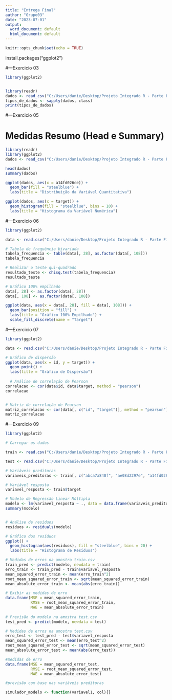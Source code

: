 ---
title: "Entrega Final"
author: "Grupo03"
date: "2023-07-01"
output:
  word_document: default
  html_document: default
---

```{r setup, include=FALSE}
knitr::opts_chunk$set(echo = TRUE)
```
install.packages("ggplot2")

#---Exercicio 03

```{r}
library(ggplot2)


library(readr)
dados <- read_csv("C:/Users/danie/Desktop/Projeto Integrado R - Parte Final/Bases Excel - Projeto Final R/train.csv")
tipos_de_dados <- sapply(dados, class)
print(tipos_de_dados)

```

#---Exercicio 05

# Medidas Resumo (Head e Summary)

```{r}
library(readr)
library(ggplot2)
dados <- read_csv("C:/Users/danie/Desktop/Projeto Integrado R - Parte Final/Bases Excel - Projeto Final R/train.csv")

head(dados)
summary(dados)

ggplot(dados, aes(x = a14fd026ce)) +
  geom_bar(fill = "steelblue") +
  labs(title = "Distribuição da Variável Quantitativa")

ggplot(dados, aes(x = target)) +
  geom_histogram(fill = "steelblue", bins = 10) +
  labs(title = "Histograma da Variável Numérica")
```

#---Exercicio 06


```{r}
library(ggplot2)

data <- read.csv("C:/Users/danie/Desktop/Projeto Integrado R - Parte Final/Bases Excel - Projeto Final R/Bases reduzidas/train.csv", stringsAsFactors = FALSE)

# Tabela de frequência bivariada
tabela_frequencia <- table(data[, 28], as.factor(data[, 108]))
tabela_frequencia

# Realizar o teste qui-quadrado
resultado_teste <- chisq.test(tabela_frequencia)
resultado_teste

# Gráfico 100% empilhado
data[, 28] <- as.factor(data[, 28])
data[, 108] <- as.factor(data[, 108])

ggplot(data, aes(x = data[, 28], fill = data[, 108])) +
  geom_bar(position = "fill") +
  labs(title = "Gráfico 100% Empilhado") +
  scale_fill_discrete(name = "Target")

```

#---Exercicio 07

```{r}
library(ggplot2)

data <- read.csv("C:/Users/danie/Desktop/Projeto Integrado R - Parte Final/Bases Excel - Projeto Final R/train.csv")

# Gráfico de dispersão
ggplot(data, aes(x = id, y = target)) +
  geom_point() +
  labs(title = "Gráfico de Dispersão")
  
  # Análise de correlação de Pearson
correlacao <- cor(data$id, data$target, method = "pearson")
correlacao


# Matriz de correlação de Pearson
matriz_correlacao <- cor(data[, c("id", "target")], method = "pearson")
matriz_correlacao

```

#---Exercicio 09


```{r}
library(ggplot2)

# Carregar os dados

train <- read.csv("C:/Users/danie/Desktop/Projeto Integrado R - Parte Final/Bases Excel - Projeto Final R/train.csv", stringsAsFactors = FALSE)

test <- read.csv("C:/Users/danie/Desktop/Projeto Integrado R - Parte Final/Bases Excel - Projeto Final R/test.csv", stringsAsFactors = FALSE)

# Variáveis preditoras
variaveis_preditoras <- train[, c("abca7a848f", "ae08d2297e", "a14fd026ce")]

# Variável resposta
variavel_resposta <- train$target

# Modelo de Regressão Linear Múltipla
modelo <- lm(variavel_resposta ~ ., data = data.frame(variaveis_preditoras))
summary(modelo)


# Análise de resíduos
residuos <- residuals(modelo)

# Gráfico dos resíduos
ggplot() +
  geom_histogram(aes(residuos), fill = "steelblue", bins = 20) +
  labs(title = "Histograma de Resíduos")

# Medidas de erros na amostra train.csv
train_pred <- predict(modelo, newdata = train)
erro_train <- train_pred - train$variavel_resposta
mean_squared_error_train <- mean(erro_train^2)
root_mean_squared_error_train <- sqrt(mean_squared_error_train)
mean_absolute_error_train <- mean(abs(erro_train))

# Exibir as medidas de erro
data.frame(MSE = mean_squared_error_train,
           RMSE = root_mean_squared_error_train,
           MAE = mean_absolute_error_train)
           
# Previsão do modelo na amostra test.csv
test_pred <- predict(modelo, newdata = test)

# Medidas de erros na amostra test.csv
erro_test <- test_pred - test$variavel_resposta
mean_squared_error_test <- mean(erro_test^2)
root_mean_squared_error_test <- sqrt(mean_squared_error_test)
mean_absolute_error_test <- mean(abs(erro_test))

#medidas de erro
data.frame(MSE = mean_squared_error_test,
           RMSE = root_mean_squared_error_test,
           MAE = mean_absolute_error_test)

#previsão com base nas variáveis preditoras

simulador_modelo <- function(variavel1, col){}
```


 
  
  
  
  
  
  
  
  
  
  
  

